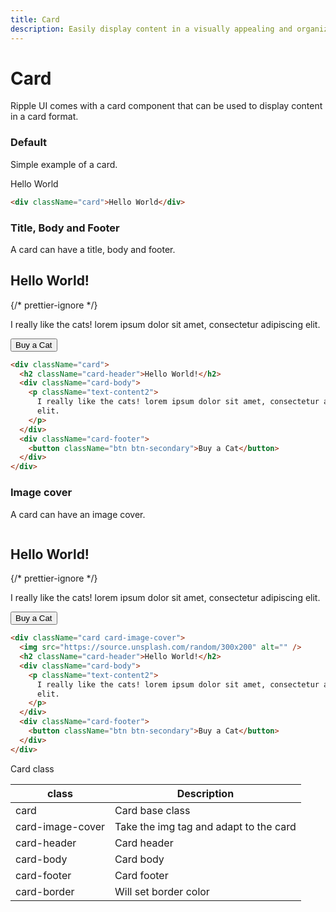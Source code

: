 ```yaml
---
title: Card
description: Easily display content in a visually appealing and organized manner using the card component.
---
```


# Card

Ripple UI comes with a card component that can be used to display content in a card format.

### Default

Simple example of a card.

<div className="card">Hello World</div>

```html
<div className="card">Hello World</div>
```

### Title, Body and Footer

A card can have a title, body and footer.

<div className="card">
  <h2 className="card-header">Hello World!</h2>
  <div className="card-body">
    {/* prettier-ignore */}
    <p className="text-content2">I really like the cats! lorem ipsum dolor sit amet, consectetur adipiscing elit.</p>
  </div>
  <div className="card-footer">
    <button className="btn btn-secondary">Buy a Cat</button>
  </div>
</div>

```html
<div className="card">
  <h2 className="card-header">Hello World!</h2>
  <div className="card-body">
    <p className="text-content2">
      I really like the cats! lorem ipsum dolor sit amet, consectetur adipiscing
      elit.
    </p>
  </div>
  <div className="card-footer">
    <button className="btn btn-secondary">Buy a Cat</button>
  </div>
</div>
```

### Image cover

A card can have an image cover.

<div className="card card-image-cover">
  <img src="https://source.unsplash.com/random/300x200" alt="" />
  <h2 className="card-header">Hello World!</h2>
  <div className="card-body">
    {/* prettier-ignore */}
    <p className="text-content2">I really like the cats! lorem ipsum dolor sit amet, consectetur adipiscing elit.</p>
  </div>
  <div className="card-footer">
    <button className="btn btn-secondary">Buy a Cat</button>
  </div>
</div>

```html
<div className="card card-image-cover">
  <img src="https://source.unsplash.com/random/300x200" alt="" />
  <h2 className="card-header">Hello World!</h2>
  <div className="card-body">
    <p className="text-content2">
      I really like the cats! lorem ipsum dolor sit amet, consectetur adipiscing
      elit.
    </p>
  </div>
  <div className="card-footer">
    <button className="btn btn-secondary">Buy a Cat</button>
  </div>
</div>
```

<Attributes>
<Attributes.Title>Card class</Attributes.Title>

| class            | Description                            |
| ---------------- | -------------------------------------- |
| card             | Card base class                        |
| card-image-cover | Take the img tag and adapt to the card |
| card-header      | Card header                            |
| card-body        | Card body                              |
| card-footer      | Card footer                            |
| card-border      | Will set border color                  |

</Attributes>

<LinkRedirect
  contentLeft="Dropdown"
  hrefLeft="/docs/components/dropdown"
  hideRight
/>
